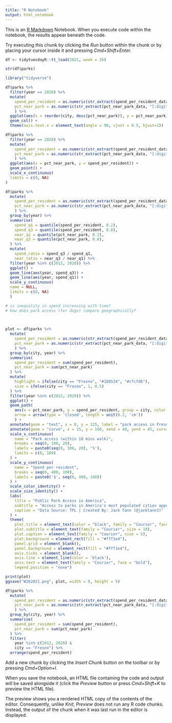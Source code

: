 ```yaml
---
title: "R Notebook"
output: html_notebook
---
```


This is an [R Markdown](http://rmarkdown.rstudio.com) Notebook. When you execute code within the notebook, the results appear beneath the code. 

Try executing this chunk by clicking the *Run* button within the chunk or by placing your cursor inside it and pressing *Cmd+Shift+Enter*. 

```r
df <- tidytuesdayR::tt_load(2021, week = 26)
```

```r
str(df$parks)
```


```r
library("tidyverse")

df$parks %>%
  filter(year == 2020) %>%
  mutate(
    spend_per_resident = as.numeric(str_extract(spend_per_resident_data, "[:digit:]+")),
    pct_near_park = as.numeric(str_extract(pct_near_park_data, "[:digit:]+"))
    ) %>%
  ggplot(aes(x = reorder(city, desc(pct_near_park)), y = pct_near_park)) +
  geom_col() + 
  theme(axis.text.x = element_text(angle = 90, vjust = 0.5, hjust=1))
```

```r
df$parks %>%
  filter(year == 2020) %>%
  mutate(
    spend_per_resident = as.numeric(str_extract(spend_per_resident_data, "[:digit:]+")),
    pct_near_park = as.numeric(str_extract(pct_near_park_data, "[:digit:]+"))
    ) %>%
  ggplot(aes(x = pct_near_park, y = spend_per_resident)) +
  geom_point() +
  scale_x_continuous(
  limits = c(0, NA)
) 
```

```r
df$parks %>%
  mutate(
    spend_per_resident = as.numeric(str_extract(spend_per_resident_data, "[:digit:]+")),
    pct_near_park = as.numeric(str_extract(pct_near_park_data, "[:digit:]+"))
    ) %>%
  group_by(year) %>%
  summarise(
    spend_q1 = quantile(spend_per_resident, 0.2),
    spend_q3 = quantile(spend_per_resident, 0.8),
    near_q1 = quantile(pct_near_park, 0.2),
    near_q3 = quantile(pct_near_park, 0.8),
  ) %>%
  mutate(
    spend_ratio = spend_q3 / spend_q1,
    near_ratio = near_q3 / near_q1) %>%
  filter(year %in% c(2012, 2020)) %>%
  ggplot() +
  geom_line(aes(year, spend_q3)) +
  geom_line(aes(year, spend_q1)) +
  scale_y_continuous(
  name = NULL,
  limits = c(0, NA)
  ) 

# is inequality in spend increasing with time?
# how does park access (for dogs) compare geographically? 

  
```

```r
plot <- df$parks %>%
  mutate(
    spend_per_resident = as.numeric(str_extract(spend_per_resident_data, "[:digit:]+")),
    pct_near_park = as.numeric(str_extract(pct_near_park_data, "[:digit:]+"))
    ) %>%
  group_by(city, year) %>%
  summarise(
    spend_per_resident = sum(spend_per_resident),
    pct_near_park = sum(pct_near_park)
  ) %>%
  mutate(
    highlight = ifelse(city == "Fresno", "#1D8534", "#cfcfd6"),
    size = ifelse(city == "Fresno", 1, 0.5)
  ) %>%
  filter(year %in% c(2012, 2020)) %>%
  ggplot() +
  geom_path(
    aes(x = pct_near_park, y = spend_per_resident, group = city, color = highlight, size = size),
    arrow = arrow(type = 'closed', length = unit(0.2, 'cm'))
    ) +
  annotate(geom = "text", x = 0, y = 125, label = "park access in Fresno has increased by 32 \npercentage points, between 2012 and 2020, \ndespite a $12 fall in spend per resident", family = "Courier", size = 2, hjust = 0, color = "#393855") +
  annotate(geom = "curve", x = 15, y = 100, xend = 40, yend = 45, curvature = .3, color = "#393855") +
  scale_x_continuous(
    name = "Park access (within 10 mins walk)",
    breaks = seq(0, 100, 20),
    labels = paste0(seq(0, 100, 20), '%'),
    limits = c(0, 100)
  ) +
  scale_y_continuous(
    name = "Spend per resident",
    breaks = seq(0, 400, 100),
    labels = paste0('$', seq(0, 400, 100))
  ) +
  scale_color_identity() +
  scale_size_identity() +
  labs(
    title = "Public Park Access in America",
    subtitle = "Access to parks in America's most populated cities appears to be leveling out despite \na growing inequality in spend per resident",
    caption = "Data Source: TPL | Created By: Jack Tann (@jacktann3)"
  ) +
  theme(
    plot.title = element_text(color = "black", family = "Courier", face = "bold", size = 15),
    plot.subtitle = element_text(family = "Courier", size = 10),
    plot.caption = element_text(family = "Courier", size = 5),
    plot.background = element_rect(fill = "#fff1e4"),
    panel.grid = element_blank(),
    panel.background = element_rect(fill = "#fff1e4"),
    axis.ticks = element_blank(),
    axis.line = element_line(color = 'black'),
    axis.text = element_text(family = "Courier", face = "bold"),
    legend.position = "none")

print(plot)
ggsave("W262021.png", plot, width = 8, height = 5)
```

```r
df$parks %>%
  mutate(
    spend_per_resident = as.numeric(str_extract(spend_per_resident_data, "[:digit:]+")),
    pct_near_park = as.numeric(str_extract(pct_near_park_data, "[:digit:]+"))
    ) %>%
  group_by(city, year) %>%
  summarise(
    spend_per_resident = sum(spend_per_resident),
    pct_near_park = sum(pct_near_park)
  ) %>%
  filter(
    year %in% c(2012, 2020) &
    city == "Fresno") %>%
  arrange(spend_per_resident)
```

Add a new chunk by clicking the *Insert Chunk* button on the toolbar or by pressing *Cmd+Option+I*.

When you save the notebook, an HTML file containing the code and output will be saved alongside it (click the *Preview* button or press *Cmd+Shift+K* to preview the HTML file). 

The preview shows you a rendered HTML copy of the contents of the editor. Consequently, unlike *Knit*, *Preview* does not run any R code chunks. Instead, the output of the chunk when it was last run in the editor is displayed.


